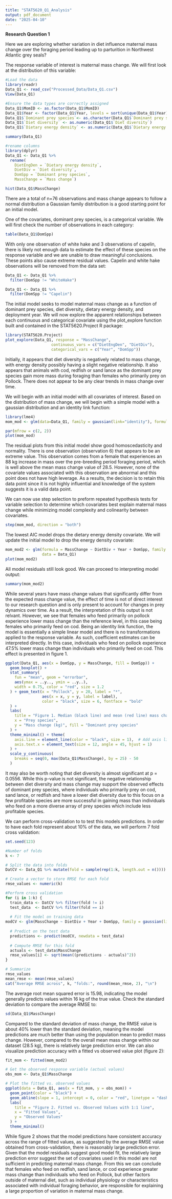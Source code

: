 ```yaml
---
title: "STAT5620_Q1_Analysis"
output: pdf_document
date: "2025-04-10"
---
```


**Research Question 1**

Here we are exploring whether variation in diet influence maternal mass change over the foraging period leading up to parturition in Northwest Atlantic grey seals?

The response variable of interest is maternal mass change. We will first look at the distribution of this variable:

```r
#Load the data
library(readr)
Data_Q1 <- read_csv("Processed_Data/Data_Q1.csv")
View(Data_Q1)

#Ensure the data types are correctly assigned
Data_Q1$MomID <- as.factor(Data_Q1$MomID)
Data_Q1$Year <- factor(Data_Q1$Year, levels = sort(unique(Data_Q1$Year)), ordered = TRUE)
Data_Q1$`Dominant prey species`<- as.character(Data_Q1$`Dominant prey species`)
Data_Q1$`Diet diversity` <- as.numeric(Data_Q1$`Diet diversity`)
Data_Q1$`Dietary energy density` <- as.numeric(Data_Q1$`Dietary energy density`)

summary(Data_Q1)

#rename columns
library(dplyr)
Data_Q1 <- Data_Q1 %>%
  rename(
    DietEngDen = `Dietary energy density`,
    DietDiv = `Diet diversity`,
    DomSpp = `Dominant prey species`,
    MassChange = `Mass change`)

hist(Data_Q1$MassChange)
```

There are a total of n=76 observations and mass change appears to follow a normal distribution a Gaussian family distribution is a good starting point for an initial model.

One of the covariates, dominant prey species, is a categorical variable. We will first check the number of observations in each category:

```r
table(Data_Q1$DomSpp)
```

With only one observation of white hake and 3 observations of capelin, there is likely not enough data to estimate the effect of these species on the response variable and we are unable to draw meaningful conclusions. These points also cause extreme residual values. Capelin and white hake observations will be removed from the data set:

```r
Data_Q1 <- Data_Q1 %>%
  filter(DomSpp != "WhiteHake")

Data_Q1 <- Data_Q1 %>%
  filter(DomSpp != "Capelin")
```

The initial model seeks to model maternal mass change as a function of dominant prey species, diet diversity, dietary energy density, and deployment year. We will now explore the apparent relationships between each continuous and categorical covariate using the plot_explore function built and contained in the STAT5620.Project R package:

```r
library(STAT5620.Project)
plot_explore(Data_Q1, response = "MassChange",
                    continuous_vars = c("DietEngDen", "DietDiv"),
                    categorical_vars = c("Year", "DomSpp"))
```

Initially, it appears that diet diversity is negatively related to mass change, with energy density possibly having a slight negative relationship. It also appears that animals with cod, redfish or sand lance as the dominant prey species gain more mass during foraging than females who primarily prey on Pollock. There does not appear to be any clear trends in mass change over time.

We will begin with an initial model with all covariates of interest. Based on the distribution of mass change, we will begin with a simple model with a gaussian distribution and an identity link function:

```r
library(lme4)
mom_mod <- glm(data=Data_Q1, family = gaussian(link="identity"), formula = MassChange ~ DietDiv + DietEngDen + Year + DomSpp)

par(mfrow = c(2, 2))
plot(mom_mod)
```

The residual plots from this initial model show good homoscedasticity and normality. There is one observation (observation 6) that appears to be an extreme value. This observation comes from a female that experiences an 88 kg increase in mass over the pre-breeding period foraging period, which is well above the mean mass change value of 28.5. However, none of the covariate values associated with this observation are abnormal and this point does not have high leverage. As a results, the decision is to retain this data point since it is not highly influential and knowledge of the system suggests it is a valid data point.

We can now use step selection to preform repeated hypothesis tests for variable selection to determine which covariates best explain maternal mass change while minimizing model complexity and colinearity between covariates.

```r
step(mom_mod, direction = "both")
```

The lowest AIC model drops the dietary energy density covariate. We will update the initial model to drop the energy density covariate:

```r
mom_mod2 <- glm(formula = MassChange ~ DietDiv + Year + DomSpp, family = gaussian(link = "identity"),
                data = Data_Q1)
plot(mom_mod2)
```

All model residuals still look good. We can proceed to interpreting model output:

```r
summary(mom_mod2)
```

While several years have mass change values that significantly differ from the expected mass change value, the effect of time is not of direct interest to our research question and is only present to account for changes in prey dynamics over time. As a result, the interpretation of this output is not relvant. However, we see that females who feed primarily on pollock experience lower mass change than the reference level, in this case being females who primarily feed on cod. Being an identity link function, the model is essentially a simple linear model and there is no transformations applied to the response variable. As such, coefficient estimates can be interpreted directly. In this case, individuals who feed on pollock experience 47.5% lower mass change than individuals who primarily feed on cod. This effect is presented in figure 1.

```r
ggplot(Data_Q1, aes(x = DomSpp, y = MassChange, fill = DomSpp)) +
  geom_boxplot() +
  stat_summary(
    fun = "mean", geom = "errorbar",
    aes(ymax = ..y.., ymin = ..y..),  
    width = 0.75, color = "red", size = 1.2  
  ) + geom_text(x = "Pollock", y = 20, label = "*",  
                aes(x = x, y = y, label = label),  
                color = "black", size = 6, fontface = "bold"
  ) +
  labs(
    title = "Figure 1. Median (black line) and mean (red line) mass change by dominant prey species",
    x = "Prey species",
    y = "Mass change (kg)", fill = "Dominant prey species"
  ) +
  theme_minimal() + theme(
    axis.line = element_line(color = "black", size = 1),  # Add axis lines
    axis.text.x = element_text(size = 12, angle = 45, hjust = 1)
  ) +
  scale_y_continuous(
    breaks = seq(0, max(Data_Q1$MassChange), by = 25) - 50
  )

```

It may also be worth noting that diet diversity is almost significant at p = 0.0556. While this p-value is not significant, the negative relationship between diet diversity and mass change may support the observed effects of dominant prey species, where individuals who primarily prey on cod, sand lance, or redfish and have a lower diet diversity due to this focus on a few profitable species are more successful in gaining mass than individuals who feed on a more diverse array of prey species which include less profitable species.

We can perform cross-validation to to test this models predictions. In order to have each fold represent about 10% of the data, we will perform 7 fold cross validation:

```r
set.seed(123)

#Number of folds
k <- 7

# Split the data into folds
DatCV <- Data_Q1 %>% mutate(fold = sample(rep(1:k, length.out = n())))

# Create a vector to store RMSE for each fold
rmse_values <- numeric(k)

#Perform cross validation
for (i in 1:k) {
  train_data <- DatCV %>% filter(fold != i)
  test_data  <- DatCV %>% filter(fold == i)
  
  # Fit the model on training data
modCV <- glm(MassChange ~ DietDiv + Year + DomSpp, family = gaussian(link = "identity"), data = Data_Q1)
  
  # Predict on the test data
  predictions <- predict(modCV, newdata = test_data)
  
  # Compute RMSE for this fold
  actuals <- test_data$MassChange
  rmse_values[i] <- sqrt(mean((predictions - actuals)^2))
}

# Summarize
rmse_values
mean_rmse <- mean(rmse_values)
cat("Average RMSE across", k, "folds:", round(mean_rmse, 2), "\n")
```

The average root mean squared error is 15.98, indicating the model generally predicts values within 16 kg of the true value. Check the standard deviation to compare the average RMSE to:

```r
sd(Data_Q1$MassChange)
```

Compared to the standard deviation of mass change, the RMSE value is about 40% lower than the standard deviation, meaning the model predictions are much better than using the population mean to predict mass change. However, compared to the overall mean mass change within our dataset (28.5 kg), there is relatively large prediction error. We can also visualize prediction accuracy with a fitted vs observed value plot (figure 2):

```r
fit_mom <- fitted(mom_mod2)

# Get the observed response variable (actual values)
obs_mom <- Data_Q1$MassChange

# Plot the fitted vs. observed values
ggplot(data = Data_Q1, aes(x = fit_mom, y = obs_mom)) +
  geom_point(color = "black") +
  geom_abline(slope = 1, intercept = 0, color = "red", linetype = "dashed") +  # Add 1:1 line
  labs(
    title = "Figure 2. Fitted vs. Observed Values with 1:1 line",
    x = "Fitted Values",
    y = "Observed Values"
  ) +
  theme_minimal()

```

While figure 2 shows that the model predictions have consistent accuracy across the range of fitted values, as suggested by the average RMSE value obtained from cross-validation, there is reasonably large prediction error. Given that the model residuals suggest good model fit, the relatively large prediction error suggest the set of covariates used in this model are not sufficient in predicting maternal mass change. From this we can conclude that females who feed on redfish, sand lance, or cod experience greater mass change than individuals who feed on Pollock, but other factors outside of maternal diet, such as individual physiology or characteristics associated with individual foraging behavior, are responsible for explaining a large proportion of variation in maternal mass change.
